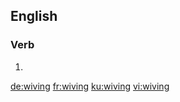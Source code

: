 ==English==

===Verb===
{{head|en|present participle}}

# {{present participle of|wive|lang=en|nocat=1}}

[[de:wiving]]
[[fr:wiving]]
[[ku:wiving]]
[[vi:wiving]]